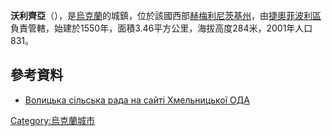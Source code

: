 {{coord|49|52|25|N|26|35|2|E|scale:100000|display=title}}

'''沃利齊亞'''（{{lang-uk|Волиця}}），是[[烏克蘭|烏克蘭]]的城鎮，位於該國西部[[赫梅利尼茨基州|赫梅利尼茨基州]]，由[[捷奧菲波利區|捷奧菲波利區]]負責管轄，始建於1550年，面積3.46平方公里，海拔高度284米，2001年人口831。

==參考資料==
* [https://web.archive.org/web/20160413120344/http://oblrada.km.ua/district/show/13 Волицька сільська рада на сайті Хмельницької ОДА]

{{Ukraine-geo-stub}}
[[Category:烏克蘭城市|Category:烏克蘭城市]]